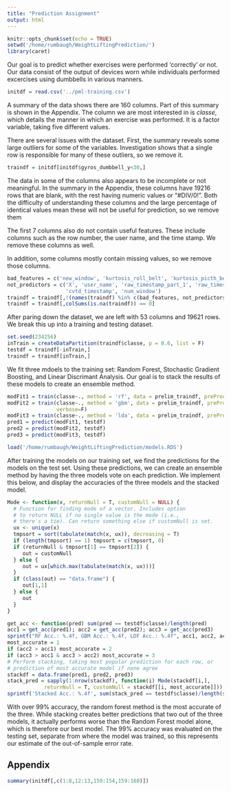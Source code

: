 ```yaml
---
title: "Prediction Assignment"
output: html
---
```


```r
knitr::opts_chunk$set(echo = TRUE)
setwd('/home/rumbaugh/WeightLiftingPrediction/')
library(caret)
```

Our goal is to predict whether exercises were performed 'correctly' or not. Our data consist of the output of devices worn while individuals performed excercises using dumbbells in various manners. 

```r
initdf = read.csv('../pml-training.csv')
```

A summary of the data shows there are 160 columns. Part of this summary is shown in the Appendix. The column we are most interested in is *classe*, which details the manner in which an exercise was performed. It is a factor variable, taking five different values. 

There are several issues with the dataset. First, the summary reveals some large outliers for some of the variables. Investigation shows that a single row is responsible for many of these outliers, so we remove it. 

```r
traindf = initdf[initdf$gyros_dumbbell_y<30,]
```

The data in some of the columns also appears to be incomplete or not meaningful. In the summary in the Appendix, these columns have 19216 rows that are blank, with the rest having numeric values or "#DIV/0!". Both the difficulty of understanding these columns and the large percentage of identical values mean these will not be useful for prediction, so we remove them

The first 7 columns also do not contain useful features. These include columns such as the row number, the user name, and the time stamp. We remove these columns as well. 

In addition, some columns mostly contain missing values, so we remove those columns. 

```r
bad_features = c('new_window', 'kurtosis_roll_belt', 'kurtosis_picth_belt', 'kurtosis_yaw_belt', 'skewness_roll_belt', 'skewness_roll_belt.1', 'skewness_yaw_belt', 'max_yaw_belt', 'min_yaw_belt', 'amplitude_yaw_belt', 'kurtosis_roll_arm', 'kurtosis_picth_arm', 'kurtosis_yaw_arm', 'skewness_roll_arm', 'skewness_pitch_arm', 'skewness_yaw_arm', 'kurtosis_roll_dumbbell', 'kurtosis_picth_dumbbell', 'kurtosis_yaw_dumbbell', 'skewness_roll_dumbbell', 'skewness_pitch_dumbbell', 'skewness_yaw_dumbbell', 'max_yaw_dumbbell', 'amplitude_yaw_dumbbell', 'kurtosis_roll_forearm', 'kurtosis_picth_forearm', 'kurtosis_yaw_forearm', 'skewness_roll_forearm', 'skewness_pitch_forearm', 'skewness_yaw_forearm', 'max_yaw_forearm', 'min_yaw_forearm', 'amplitude_yaw_forearm','min_yaw_dumbbell')
not_predictors = c('X', 'user_name', 'raw_timestamp_part_1', 'raw_timestamp_part_2',
                   'cvtd_timestamp', 'num_window')
traindf = traindf[,!(names(traindf) %in% c(bad_features, not_predictors))]
traindf = traindf[,colSums(is.na(traindf)) == 0]
```

After paring down the dataset, we are left with 53 columns and 19621 rows. We break this up into a training and testing dataset.

``` r
set.seed(234256)
inTrain = createDataPartition(traindf$classe, p = 0.6, list = F)
testdf = traindf[-inTrain,]
traindf = traindf[inTrain,]
```

We fit three mdoels to the training set: Random Forest, Stochastic Gradient Boosting, and Linear Discrimant Analysis. Our goal is to stack the results of these models to create an ensemble method.
``` r
modFit1 = train(classe~., method = 'rf', data = prelim_traindf, preProcess = c('scale', 'center'))
modFit2 = train(classe~., method = 'gbm', data = prelim_traindf, preProcess = c('center', 'scale'),
                verbose=F)
modFit3 = train(classe~., method = 'lda', data = prelim_traindf, preProcess = c('scale', 'center'))
pred1 = predict(modFit1, testdf)
pred2 = predict(modFit2, testdf)
pred3 = predict(modFit3, testdf)
```
``` r
load('/home/rumbaugh/WeightLiftingPrediction/models.RDS')
```

After training the models on our training set, we find the predictions for the models on the test set. Using these predictions, we can create an ensemble method by having the three models vote on each prediction. We implement this below, and display the accuracies of the three models and the stacked model.
```r
Mode <- function(x, returnNull = T, customNull = NULL) {
  # Function for finding mode of a vector. Includes option
  # to return NULL if no single value is the mode (i.e., 
  # there's a tie). Can return something else if customNull is set.
  ux <- unique(x)
  tmpsort = sort(tabulate(match(x, ux)), decreasing = T)
  if (length(tmpsort) == 1) tmpsort = c(tmpsort, 0)
  if (returnNull & tmpsort[1] == tmpsort[2]) {
     out = customNull
  } else {
     out = ux[which.max(tabulate(match(x, ux)))]
  }
  if (class(out) == "data.frame") {
     out[1,1]
  } else {
     out
  }
}
```
```r
get_acc <- function(pred) sum(pred == testdf$classe)/length(pred)
acc1 = get_acc(pred1); acc2 = get_acc(pred2); acc3 = get_acc(pred3)
sprintf("RF Acc.: %.4f, GBM Acc.: %.4f, LDF Acc.: %.4f", acc1, acc2, acc3)
most_accurate = 1
if (acc2 > acc1) most_accurate = 2
if (acc3 > acc1 & acc3 > acc2) most_accurate = 3
# Perform stacking, taking most popular prediction for each row, or
# prediction of most accurate model if none agree
stackdf = data.frame(pred1, pred2, pred3)
stack_pred = sapply(1:nrow(stackdf), function(i) Mode(stackdf[i,],
            returnNull = T, customNull = stackdf[[i, most_accurate]]))
sprintf('Stacked Acc.: %.4f', sum(stack_pred == testdf$classe)/length(stack_pred))
```
With over 99% accuracy, the random forest method is the most accurate of the three. While stacking creates better predictions that two out of the three models, it actually performs worse than the Random Forest model alone, which is therefore our best model. The 99% accuracy was evaluated on the testing set, separate from where the model was trained, so this represents our estimate of the out-of-sample error rate. 

## Appendix
```r
summary(initdf[,c(1:8,12:13,150:154,159:160)])
```

